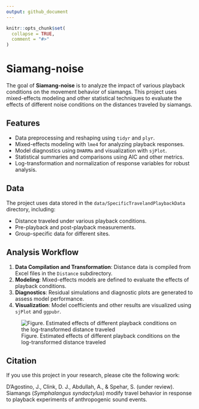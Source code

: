 ```yaml
---
output: github_document
---
```


<!-- README.md is generated from README.Rmd. Please edit that file -->

```r
knitr::opts_chunk$set(
  collapse = TRUE,
  comment = "#>"
)
```

# Siamang-noise

<!-- badges: start -->
<!-- badges: end -->

The goal of **Siamang-noise** is to analyze the impact of various playback conditions on the movement behavior of siamangs. This project uses mixed-effects modeling and other statistical techniques to evaluate the effects of different noise conditions on the distances traveled by siamangs.

## Features

- Data preprocessing and reshaping using `tidyr` and `plyr`.
- Mixed-effects modeling with `lme4` for analyzing playback responses.
- Model diagnostics using `DHARMa` and visualization with `sjPlot`.
- Statistical summaries and comparisons using AIC and other metrics.
- Log-transformation and normalization of response variables for robust analysis.

## Data

The project uses data stored in the `data/SpecificTravelandPlaybackData` directory, including:

- Distance traveled under various playback conditions.
- Pre-playback and post-playback measurements.
- Group-specific data for different sites.

## Analysis Workflow

1. **Data Compilation and Transformation**: Distance data is compiled from Excel files in the `Distance` subdirectory.
2. **Modeling**: Mixed-effects models are defined to evaluate the effects of playback conditions.
3. **Diagnostics**: Residual simulations and diagnostic plots are generated to assess model performance.
4. **Visualization**: Model coefficients and other results are visualized using `sjPlot` and `ggpubr`.

![Figure. Estimated effects of different playback conditions on the log-transformed distance traveled](data/modeloutput.png)


## Citation

If you use this project in your research, please cite the following work:

D’Agostino, J., Clink, D. J., Abdullah, A., & Spehar, S. (under review). Siamangs (*Symphalangus syndactylus*) modify travel behavior in response to playback experiments of anthropogenic sound events.
